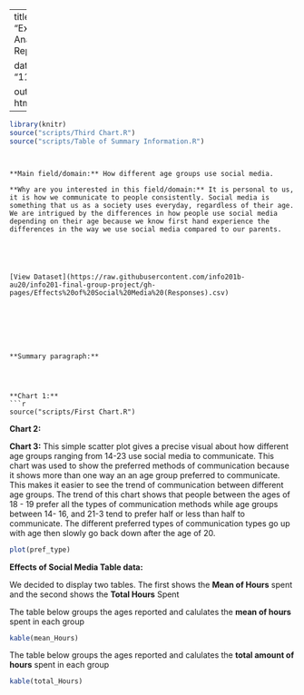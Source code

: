 
---
title: "Exploratory Anaylsis Report"

date: "11/13/2020"

output: html_document
---
```r
library(knitr)
source("scripts/Third Chart.R")
source("scripts/Table of Summary Information.R")
```

```


**Main field/domain:** How different age groups use social media.

**Why are you interested in this field/domain:** It is personal to us, it is how we communicate to people consistently. Social media is something that us as a society uses everyday, regardless of their age. We are intrigued by the differences in how people use social media depending on their age because we know first hand experience the differences in the way we use social media compared to our parents.





[View Dataset](https://raw.githubusercontent.com/info201b-au20/info201-final-group-project/gh-pages/Effects%20of%20Social%20Media%20(Responses).csv)







**Summary paragraph:**




**Chart 1:**
```r
source("scripts/First Chart.R")
```
**Chart 2:**





**Chart 3:**
This simple scatter plot gives a precise visual about how different age groups
ranging from 14-23 use social media to communicate. This chart was used to show
the preferred methods of communication because it shows more than one way an
an age group preferred to communicate. This makes it easier to see the trend of
communication between different age groups. The trend of this chart shows that
people between the ages of 18 - 19 prefer all the types of communication methods
while age groups between 14- 16, and 21-3 tend to prefer half or less than half
to communicate. The different preferred types of communication types go up
with age then slowly go back down after the age of 20.

```r
plot(pref_type)
```


**Effects of Social Media Table data:**

We decided to display two tables. The first shows the **Mean of Hours** spent and the second shows the **Total Hours** Spent



The table below groups the ages reported and calulates the **mean of hours** spent in each group

```r
kable(mean_Hours)
```

The table below groups the ages reported and calulates the **total amount of hours** spent in each group 
```r
kable(total_Hours)
```



